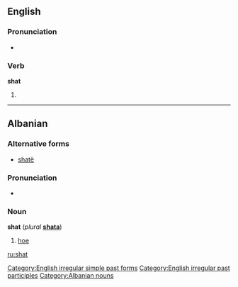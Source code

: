 ==English==

===Pronunciation===
*{{IPA|/ʃæt/}}
*:{{rhymes|æt}}

===Verb===
'''shat'''

# {{past of|shit}}

[[Category:English irregular simple past forms]]
[[Category:English irregular past participles]]

----

==Albanian==

===Alternative forms===
*[[shatë]]

===Pronunciation===
*{{IPA|/ʃat/}}

===Noun===
'''shat''' {{m}} (''plural'' '''[[shata]]''')

# [[hoe]]

[[Category:Albanian nouns]]

[[ru:shat]]
